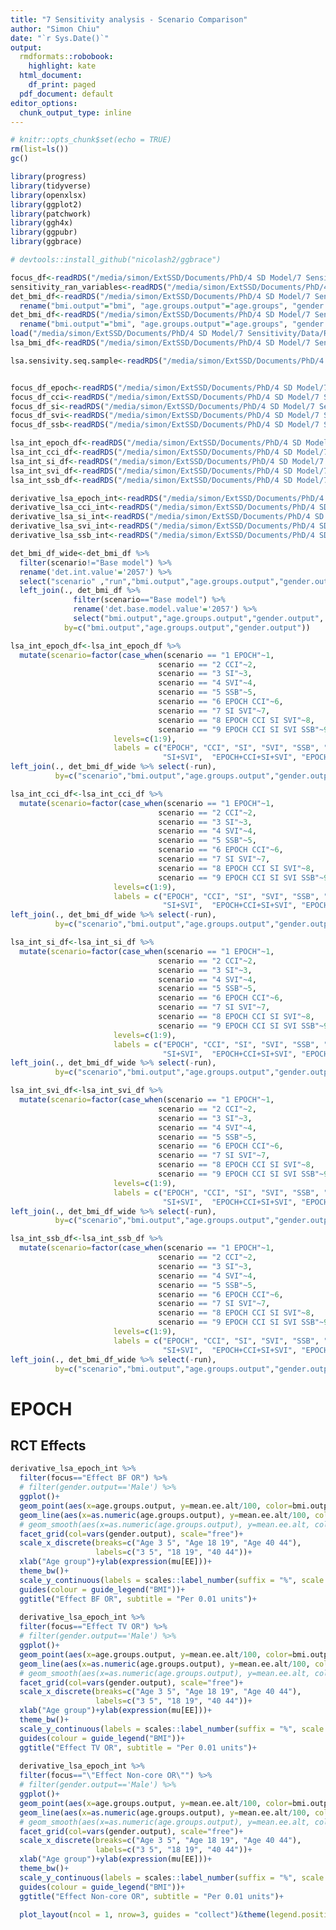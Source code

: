 ```yaml
---
title: "7 Sensitivity analysis - Scenario Comparison"
author: "Simon Chiu"
date: "`r Sys.Date()`"
output:
  rmdformats::robobook:
    highlight: kate
  html_document:
    df_print: paged
  pdf_document: default
editor_options:
  chunk_output_type: inline
---
```


```r
# knitr::opts_chunk$set(echo = TRUE)
rm(list=ls())
gc()

library(progress)
library(tidyverse)
library(openxlsx)
library(ggplot2)
library(patchwork)
library(ggh4x)
library(ggpubr)
library(ggbrace)

# devtools::install_github("nicolash2/ggbrace")

focus_df<-readRDS("/media/simon/ExtSSD/Documents/PhD/4 SD Model/7 Sensitivity/Data/R/focus_df_2023-07-18.RDS")
sensitivity_ran_variables<-readRDS("/media/simon/ExtSSD/Documents/PhD/4 SD Model/7 Sensitivity/Data/R/sensitivity_ran_variables_2023-07-17.RDS")
det_bmi_df<-readRDS("/media/simon/ExtSSD/Documents/PhD/4 SD Model/7 Sensitivity/Data/R/det_bmi_df_2023-07-16.RDS") %>%
  rename("bmi.output"="bmi", "age.groups.output"="age.groups", "gender.output"="gender")
det_bmi_df<-readRDS("/media/simon/ExtSSD/Documents/PhD/4 SD Model/7 Sensitivity/Data/R/det_bmi_df_2023-07-16.RDS") %>%
  rename("bmi.output"="bmi", "age.groups.output"="age.groups", "gender.output"="gender")
load("/media/simon/ExtSSD/Documents/PhD/4 SD Model/7 Sensitivity/Data/R/lsa_seq_sample_2023-07-16.RData")
lsa_bmi_df<-readRDS("/media/simon/ExtSSD/Documents/PhD/4 SD Model/7 Sensitivity/Data/R/lsa_bmi_df_2023-07-18.RDS")

lsa.sensivity.seq.sample<-readRDS("/media/simon/ExtSSD/Documents/PhD/4 SD Model/7 Sensitivity/Data/R/lsa_sensivity_seq_sample_2023-07-17.RDS")


focus_df_epoch<-readRDS("/media/simon/ExtSSD/Documents/PhD/4 SD Model/7 Sensitivity/Data/R/focus_df_epoch_2023-07-16.RDS")
focus_df_cci<-readRDS("/media/simon/ExtSSD/Documents/PhD/4 SD Model/7 Sensitivity/Data/R/focus_df_cci_2023-07-16.RDS")
focus_df_si<-readRDS("/media/simon/ExtSSD/Documents/PhD/4 SD Model/7 Sensitivity/Data/R/focus_df_si_2023-07-16.RDS")
focus_df_svi<-readRDS("/media/simon/ExtSSD/Documents/PhD/4 SD Model/7 Sensitivity/Data/R/focus_df_svi_2023-07-16.RDS")
focus_df_ssb<-readRDS("/media/simon/ExtSSD/Documents/PhD/4 SD Model/7 Sensitivity/Data/R/focus_df_ssb_2023-07-16.RDS")

lsa_int_epoch_df<-readRDS("/media/simon/ExtSSD/Documents/PhD/4 SD Model/7 Sensitivity/Data/R/lsa_int_epoch_df_2023-07-30.RDS")
lsa_int_cci_df<-readRDS("/media/simon/ExtSSD/Documents/PhD/4 SD Model/7 Sensitivity/Data/R/lsa_int_cci_df_2023-07-30.RDS")
lsa_int_si_df<-readRDS("/media/simon/ExtSSD/Documents/PhD/4 SD Model/7 Sensitivity/Data/R/lsa_int_si_df_2023-07-30.RDS")
lsa_int_svi_df<-readRDS("/media/simon/ExtSSD/Documents/PhD/4 SD Model/7 Sensitivity/Data/R/lsa_int_svi_df_2023-08-01.RDS")
lsa_int_ssb_df<-readRDS("/media/simon/ExtSSD/Documents/PhD/4 SD Model/7 Sensitivity/Data/R/lsa_int_ssb_df_2023-07-30.RDS")

derivative_lsa_epoch_int<-readRDS("/media/simon/ExtSSD/Documents/PhD/4 SD Model/7 Sensitivity/Data/R/derivative_lsa_epoch_int_2023-07-31.RDS")
derivative_lsa_cci_int<-readRDS("/media/simon/ExtSSD/Documents/PhD/4 SD Model/7 Sensitivity/Data/R/derivative_lsa_cci_int_2023-07-31.RDS")
derivative_lsa_si_int<-readRDS("/media/simon/ExtSSD/Documents/PhD/4 SD Model/7 Sensitivity/Data/R/derivative_lsa_si_int_2023-07-31.RDS")
derivative_lsa_svi_int<-readRDS("/media/simon/ExtSSD/Documents/PhD/4 SD Model/7 Sensitivity/Data/R/derivative_lsa_svi_int_2023-08-01.RDS")
derivative_lsa_ssb_int<-readRDS("/media/simon/ExtSSD/Documents/PhD/4 SD Model/7 Sensitivity/Data/R/derivative_lsa_ssb_int_2023-07-31.RDS")

det_bmi_df_wide<-det_bmi_df %>% 
  filter(scenario!="Base model") %>% 
  rename('det.int.value'='2057') %>% 
  select("scenario" ,"run","bmi.output","age.groups.output","gender.output", "det.int.value") %>% 
  left_join(., det_bmi_df %>% 
              filter(scenario=="Base model") %>% 
              rename('det.base.model.value'='2057') %>% 
              select("bmi.output","age.groups.output","gender.output", "det.base.model.value"),
            by=c("bmi.output","age.groups.output","gender.output"))

lsa_int_epoch_df<-lsa_int_epoch_df %>% 
  mutate(scenario=factor(case_when(scenario == "1 EPOCH"~1,
                                 scenario == "2 CCI"~2,
                                 scenario == "3 SI"~3,
                                 scenario == "4 SVI"~4,
                                 scenario == "5 SSB"~5,
                                 scenario == "6 EPOCH CCI"~6,
                                 scenario == "7 SI SVI"~7,
                                 scenario == "8 EPOCH CCI SI SVI"~8,
                                 scenario == "9 EPOCH CCI SI SVI SSB"~9),
                       levels=c(1:9),
                       labels = c("EPOCH", "CCI", "SI", "SVI", "SSB", "EPOCH+CCI",
                                  "SI+SVI",  "EPOCH+CCI+SI+SVI", "EPOCH+CCI+SI+SVI+SSB"))) %>% 
left_join(., det_bmi_df_wide %>% select(-run),
          by=c("scenario","bmi.output","age.groups.output","gender.output"))

lsa_int_cci_df<-lsa_int_cci_df %>% 
  mutate(scenario=factor(case_when(scenario == "1 EPOCH"~1,
                                 scenario == "2 CCI"~2,
                                 scenario == "3 SI"~3,
                                 scenario == "4 SVI"~4,
                                 scenario == "5 SSB"~5,
                                 scenario == "6 EPOCH CCI"~6,
                                 scenario == "7 SI SVI"~7,
                                 scenario == "8 EPOCH CCI SI SVI"~8,
                                 scenario == "9 EPOCH CCI SI SVI SSB"~9),
                       levels=c(1:9),
                       labels = c("EPOCH", "CCI", "SI", "SVI", "SSB", "EPOCH+CCI",
                                  "SI+SVI",  "EPOCH+CCI+SI+SVI", "EPOCH+CCI+SI+SVI+SSB"))) %>% 
left_join(., det_bmi_df_wide %>% select(-run),
          by=c("scenario","bmi.output","age.groups.output","gender.output"))

lsa_int_si_df<-lsa_int_si_df %>% 
  mutate(scenario=factor(case_when(scenario == "1 EPOCH"~1,
                                 scenario == "2 CCI"~2,
                                 scenario == "3 SI"~3,
                                 scenario == "4 SVI"~4,
                                 scenario == "5 SSB"~5,
                                 scenario == "6 EPOCH CCI"~6,
                                 scenario == "7 SI SVI"~7,
                                 scenario == "8 EPOCH CCI SI SVI"~8,
                                 scenario == "9 EPOCH CCI SI SVI SSB"~9),
                       levels=c(1:9),
                       labels = c("EPOCH", "CCI", "SI", "SVI", "SSB", "EPOCH+CCI",
                                  "SI+SVI",  "EPOCH+CCI+SI+SVI", "EPOCH+CCI+SI+SVI+SSB"))) %>% 
left_join(., det_bmi_df_wide %>% select(-run),
          by=c("scenario","bmi.output","age.groups.output","gender.output"))

lsa_int_svi_df<-lsa_int_svi_df %>% 
  mutate(scenario=factor(case_when(scenario == "1 EPOCH"~1,
                                 scenario == "2 CCI"~2,
                                 scenario == "3 SI"~3,
                                 scenario == "4 SVI"~4,
                                 scenario == "5 SSB"~5,
                                 scenario == "6 EPOCH CCI"~6,
                                 scenario == "7 SI SVI"~7,
                                 scenario == "8 EPOCH CCI SI SVI"~8,
                                 scenario == "9 EPOCH CCI SI SVI SSB"~9),
                       levels=c(1:9),
                       labels = c("EPOCH", "CCI", "SI", "SVI", "SSB", "EPOCH+CCI",
                                  "SI+SVI",  "EPOCH+CCI+SI+SVI", "EPOCH+CCI+SI+SVI+SSB"))) %>% 
left_join(., det_bmi_df_wide %>% select(-run),
          by=c("scenario","bmi.output","age.groups.output","gender.output"))

lsa_int_ssb_df<-lsa_int_ssb_df %>% 
  mutate(scenario=factor(case_when(scenario == "1 EPOCH"~1,
                                 scenario == "2 CCI"~2,
                                 scenario == "3 SI"~3,
                                 scenario == "4 SVI"~4,
                                 scenario == "5 SSB"~5,
                                 scenario == "6 EPOCH CCI"~6,
                                 scenario == "7 SI SVI"~7,
                                 scenario == "8 EPOCH CCI SI SVI"~8,
                                 scenario == "9 EPOCH CCI SI SVI SSB"~9),
                       levels=c(1:9),
                       labels = c("EPOCH", "CCI", "SI", "SVI", "SSB", "EPOCH+CCI",
                                  "SI+SVI",  "EPOCH+CCI+SI+SVI", "EPOCH+CCI+SI+SVI+SSB"))) %>% 
left_join(., det_bmi_df_wide %>% select(-run),
          by=c("scenario","bmi.output","age.groups.output","gender.output"))

```

# EPOCH

## RCT Effects
```r
derivative_lsa_epoch_int %>% 
  filter(focus=="Effect BF OR") %>% 
  # filter(gender.output=='Male') %>%
  ggplot()+
  geom_point(aes(x=age.groups.output, y=mean.ee.alt/100, color=bmi.output), size=1)+
  geom_line(aes(x=as.numeric(age.groups.output), y=mean.ee.alt/100, color=bmi.output))+
  # geom_smooth(aes(x=as.numeric(age.groups.output), y=mean.ee.alt, color=bmi.output), se=F, linewidth=0.5)+
  facet_grid(col=vars(gender.output), scale="free")+
  scale_x_discrete(breaks=c("Age 3 5", "Age 18 19", "Age 40 44"),
                   labels=c("3 5", "18 19", "40 44"))+
  xlab("Age group")+ylab(expression(mu[EE]))+
  theme_bw()+
  scale_y_continuous(labels = scales::label_number(suffix = "%", scale =1))+
  guides(colour = guide_legend("BMI"))+
  ggtitle("Effect BF OR", subtitle = "Per 0.01 units")+
  
  derivative_lsa_epoch_int %>% 
  filter(focus=="Effect TV OR") %>% 
  # filter(gender.output=='Male') %>%
  ggplot()+
  geom_point(aes(x=age.groups.output, y=mean.ee.alt/100, color=bmi.output), size=1)+
  geom_line(aes(x=as.numeric(age.groups.output), y=mean.ee.alt/100, color=bmi.output))+
  # geom_smooth(aes(x=as.numeric(age.groups.output), y=mean.ee.alt, color=bmi.output), se=F, linewidth=0.5)+
  facet_grid(col=vars(gender.output), scale="free")+
  scale_x_discrete(breaks=c("Age 3 5", "Age 18 19", "Age 40 44"),
                   labels=c("3 5", "18 19", "40 44"))+
  xlab("Age group")+ylab(expression(mu[EE]))+
  theme_bw()+
  scale_y_continuous(labels = scales::label_number(suffix = "%", scale =1))+
  guides(colour = guide_legend("BMI"))+
  ggtitle("Effect TV OR", subtitle = "Per 0.01 units")+
  
  derivative_lsa_epoch_int %>% 
  filter(focus=="\"Effect Non-core OR\"") %>% 
  # filter(gender.output=='Male') %>%
  ggplot()+
  geom_point(aes(x=age.groups.output, y=mean.ee.alt/100, color=bmi.output), size=1)+
  geom_line(aes(x=as.numeric(age.groups.output), y=mean.ee.alt/100, color=bmi.output))+
  # geom_smooth(aes(x=as.numeric(age.groups.output), y=mean.ee.alt, color=bmi.output), se=F, linewidth=0.5)+
  facet_grid(col=vars(gender.output), scale="free")+
  scale_x_discrete(breaks=c("Age 3 5", "Age 18 19", "Age 40 44"),
                   labels=c("3 5", "18 19", "40 44"))+
  xlab("Age group")+ylab(expression(mu[EE]))+
  theme_bw()+
  scale_y_continuous(labels = scales::label_number(suffix = "%", scale =1))+
  guides(colour = guide_legend("BMI"))+
  ggtitle("Effect Non-core OR", subtitle = "Per 0.01 units")+
  
  plot_layout(ncol = 1, nrow=3, guides = "collect")&theme(legend.position = "bottom")
  
  
  
  

```



